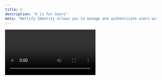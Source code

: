 ```yaml
---
title: U
description: "U is for Users"
meta: "Netlify Identity allows you to manage and authenticate users with a full suite of functionality. Users can login and access the site without all the painful setup."
---
```


<Video id="xFc9MPoQjAs" />

Managing user data, creating a login process, and controlling where users can go on your site is not easy. Netlify Identity allows you to manage and authenticate users with a full suite of functionality. Users can login and access the site without all the painful setup.